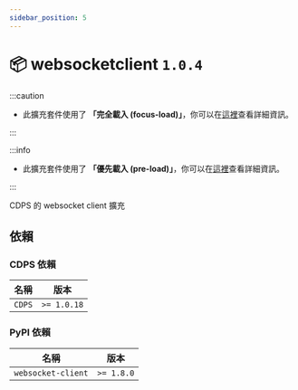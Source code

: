```yaml
---
sidebar_position: 5
---
```



# 📦 websocketclient `1.0.4`

<PluginMetaBar
  author="yayacat"
  name="websocketclient"
  repository="https://github.com/ExpTechTW/CDPS-websocketclient"
/>

:::caution

- 此擴充套件使用了 **「完全載入 (focus-load)」**，你可以在[這裡](/docs/cdps/miscellaneous/focus-load)查看詳細資訊。

:::

:::info

- 此擴充套件使用了 **「優先載入 (pre-load)」**，你可以在[這裡](/docs/cdps/miscellaneous/pre-load)查看詳細資訊。

:::

CDPS 的 websocket client 擴充

## 依賴

### CDPS 依賴

| 名稱   | 版本        |
| ------ | ----------- |
| `CDPS` | `>= 1.0.18` |

### PyPI 依賴

| 名稱               | 版本       |
| ------------------ | ---------- |
| `websocket-client` | `>= 1.8.0` |
